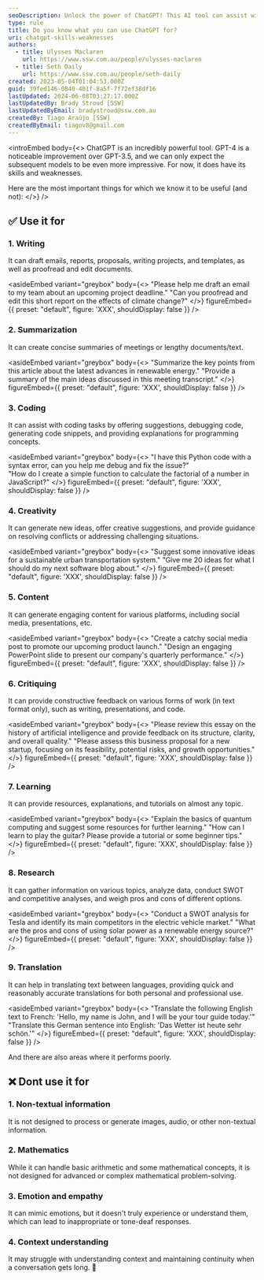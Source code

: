 ```yaml
---
seoDescription: Unlock the power of ChatGPT! This AI tool can assist with writing, summarization, coding, creativity, content generation, critiquing, learning, research, and translation tasks.
type: rule
title: Do you know what you can use ChatGPT for?
uri: chatgpt-skills-weaknesses
authors:
  - title: Ulysses Maclaren
    url: https://www.ssw.com.au/people/ulysses-maclaren
  - title: Seth Daily
    url: https://www.ssw.com.au/people/seth-daily
created: 2023-05-04T01:04:53.000Z
guid: 39fed146-0840-401f-8a5f-7f72ef38df16
lastUpdated: 2024-06-08T03:27:17.000Z
lastUpdatedBy: Brady Stroud [SSW]
lastUpdatedByEmail: bradystroud@ssw.com.au
createdBy: Tiago Araújo [SSW]
createdByEmail: tiagov8@gmail.com
---
```


<introEmbed
  body={<>
ChatGPT is an incredibly powerful tool. GPT-4 is a noticeable improvement over GPT-3.5, and we can only expect the subsequent models to be even more impressive. For now, it does have its skills and weaknesses.

Here are the most important things for which we know it to be useful (and not):
  </>}
/>
## ✅ Use it for

### 1. Writing

It can draft emails, reports, proposals, writing projects, and templates, as well as proofread and edit documents.

<asideEmbed
  variant="greybox"
  body={<>
    "Please help me draft an email to my team about an upcoming project deadline."
"Can you proofread and edit this short report on the effects of climate change?"
  </>}
  figureEmbed={{
    preset: "default",
    figure: 'XXX',
    shouldDisplay: false
  }}
/>

### 2. Summarization

It can create concise summaries of meetings or lengthy documents/text.

<asideEmbed
  variant="greybox"
  body={<>
    "Summarize the key points from this article about the latest advances in renewable energy."
"Provide a summary of the main ideas discussed in this meeting transcript."
  </>}
  figureEmbed={{
    preset: "default",
    figure: 'XXX',
    shouldDisplay: false
  }}
/>

### 3. Coding

It can assist with coding tasks by offering suggestions, debugging code, generating code snippets, and providing explanations for programming concepts.

<asideEmbed
  variant="greybox"
  body={<>
    "I have this Python code with a syntax error, can you help me debug and fix the issue?"\
"How do I create a simple function to calculate the factorial of a number in JavaScript?"
  </>}
  figureEmbed={{
    preset: "default",
    figure: 'XXX',
    shouldDisplay: false
  }}
/>

### 4. Creativity

It can generate new ideas, offer creative suggestions, and provide guidance on resolving conflicts or addressing challenging situations.

<asideEmbed
  variant="greybox"
  body={<>
    "Suggest some innovative ideas for a sustainable urban transportation system."
"Give me 20 ideas for what I should do my next software blog about."
  </>}
  figureEmbed={{
    preset: "default",
    figure: 'XXX',
    shouldDisplay: false
  }}
/>

### 5. Content

It can generate engaging content for various platforms, including social media, presentations, etc.

<asideEmbed
  variant="greybox"
  body={<>
    "Create a catchy social media post to promote our upcoming product launch."
"Design an engaging PowerPoint slide to present our company's quarterly performance."
  </>}
  figureEmbed={{
    preset: "default",
    figure: 'XXX',
    shouldDisplay: false
  }}
/>

### 6. Critiquing

It can provide constructive feedback on various forms of work (in text format only), such as writing, presentations, and code.

<asideEmbed
  variant="greybox"
  body={<>
    "Please review this essay on the history of artificial intelligence and provide feedback on its structure, clarity, and overall quality."
"Please assess this business proposal for a new startup, focusing on its feasibility, potential risks, and growth opportunities."
  </>}
  figureEmbed={{
    preset: "default",
    figure: 'XXX',
    shouldDisplay: false
  }}
/>

### 7. Learning

It can provide resources, explanations, and tutorials on almost any topic.

<asideEmbed
  variant="greybox"
  body={<>
    "Explain the basics of quantum computing and suggest some resources for further learning."
"How can I learn to play the guitar? Please provide a tutorial or some beginner tips."
  </>}
  figureEmbed={{
    preset: "default",
    figure: 'XXX',
    shouldDisplay: false
  }}
/>

### 8. Research

It can gather information on various topics, analyze data, conduct SWOT and competitive analyses, and weigh pros and cons of different options.

<asideEmbed
  variant="greybox"
  body={<>
    "Conduct a SWOT analysis for Tesla and identify its main competitors in the electric vehicle market."
"What are the pros and cons of using solar power as a renewable energy source?"
  </>}
  figureEmbed={{
    preset: "default",
    figure: 'XXX',
    shouldDisplay: false
  }}
/>

### 9. Translation

It can help in translating text between languages, providing quick and reasonably accurate translations for both personal and professional use.

<asideEmbed
  variant="greybox"
  body={<>
    "Translate the following English text to French: 'Hello, my name is John, and I will be your tour guide today.'"
"Translate this German sentence into English: 'Das Wetter ist heute sehr schön.'"
  </>}
  figureEmbed={{
    preset: "default",
    figure: 'XXX',
    shouldDisplay: false
  }}
/>

And there are also areas where it performs poorly.

## ❌ Dont use it for

### 1. Non-textual information

It is not designed to process or generate images, audio, or other non-textual information.

### 2. Mathematics

While it can handle basic arithmetic and some mathematical concepts, it is not designed for advanced or complex mathematical problem-solving.

### 3. Emotion and empathy

It can mimic emotions, but it doesn't truly experience or understand them, which can lead to inappropriate or tone-deaf responses.

### 4. Context understanding

It may struggle with understanding context and maintaining continuity when a conversation gets long. 🤖

